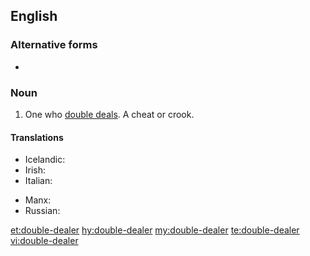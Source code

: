 ==English==

===Alternative forms===
* {{l|en|double dealer}}

===Noun===
{{en-noun}}

# One who [[double deal]]s. A cheat or crook.

====Translations====
{{trans-top|one who double deals}}
* Icelandic: {{t|is|tvöfaldur í roðinu|m}}
* Irish: {{t|ga|dúblálaí|m}}
* Italian: {{t|it|doppiogiochista|m|f}}
{{trans-mid}}
* Manx: {{t|gv|lhoobeyr|m}}
* Russian: {{t+|ru|двуру́шник|m}}
{{trans-bottom}}

[[et:double-dealer]]
[[hy:double-dealer]]
[[my:double-dealer]]
[[te:double-dealer]]
[[vi:double-dealer]]